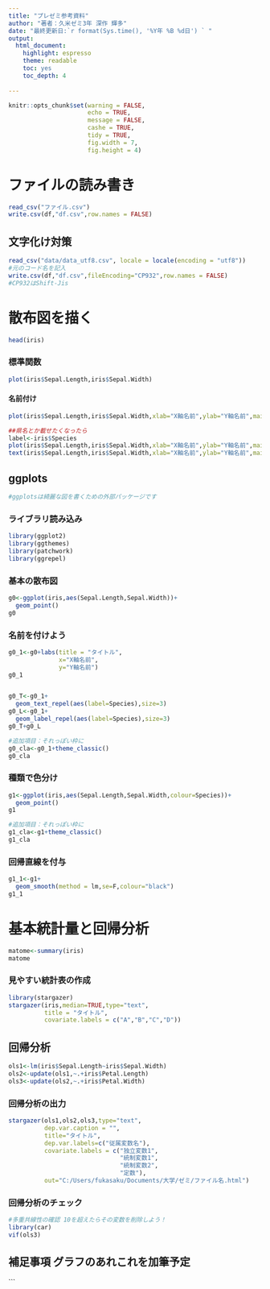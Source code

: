 ---
title: "プレゼミ参考資料"
author: "著者：久米ゼミ3年 深作 輝多"
date: "最終更新日:`r format(Sys.time(), '%Y年 %B %d日') ` "
output:
  html_document:
    highlight: espresso
    theme: readable
    toc: yes
    toc_depth: 4
    
---

```{r include = FALSE}
knitr::opts_chunk$set(warning = FALSE, 
                      echo = TRUE, 
                      message = FALSE,
                      cashe = TRUE,
                      tidy = TRUE,
                      fig.width = 7,
                      fig.height = 4)
```

# ファイルの読み書き 

```{r, eval = FALSE}

read_csv("ファイル.csv")
write.csv(df,"df.csv",row.names = FALSE)
```

## 文字化け対策

```{r,eval = FALSE}
read_csv("data/data_utf8.csv", locale = locale(encoding = "utf8"))
#元のコード名を記入
write.csv(df,"df.csv",fileEncoding="CP932",row.names = FALSE)
#CP932はShift-Jis
```


# 散布図を描く
```{r}
head(iris)
```

### 標準関数

```{r}
plot(iris$Sepal.Length,iris$Sepal.Width)
```

#### 名前付け
```{r}
plot(iris$Sepal.Length,iris$Sepal.Width,xlab="X軸名前",ylab="Y軸名前",main="タイトル")

##県名とか載せたくなったら
label<-iris$Species
plot(iris$Sepal.Length,iris$Sepal.Width,xlab="X軸名前",ylab="Y軸名前",main="タイトル",type="n")
text(iris$Sepal.Length,iris$Sepal.Width,xlab="X軸名前",ylab="Y軸名前",main="タイトル",label)
```



## ggplots
```{r}
#ggplotsは綺麗な図を書くための外部パッケージです
```


### ライブラリ読み込み
```{r}
library(ggplot2)
library(ggthemes)
library(patchwork)
library(ggrepel)
```


### 基本の散布図
```{r}
g0<-ggplot(iris,aes(Sepal.Length,Sepal.Width))+
  geom_point()
g0
```


### 名前を付けよう
```{r}
g0_1<-g0+labs(title = "タイトル",
              x="X軸名前",
              y="Y軸名前")
g0_1


g0_T<-g0_1+
  geom_text_repel(aes(label=Species),size=3)
g0_L<-g0_1+
  geom_label_repel(aes(label=Species),size=3)
g0_T+g0_L

#追加項目：それっぽい枠に
g0_cla<-g0_1+theme_classic()
g0_cla
```

### 種類で色分け
```{r}
g1<-ggplot(iris,aes(Sepal.Length,Sepal.Width,colour=Species))+
  geom_point()
g1

#追加項目：それっぽい枠に
g1_cla<-g1+theme_classic()
g1_cla
```

### 回帰直線を付与
```{r}
g1_1<-g1+
  geom_smooth(method = lm,se=F,colour="black")
g1_1
```

# 基本統計量と回帰分析

```{r}
matome<-summary(iris)
matome
```

### 見やすい統計表の作成

```{r}
library(stargazer)
stargazer(iris,median=TRUE,type="text",
          title = "タイトル",
          covariate.labels = c("A","B","C","D"))
```


## 回帰分析
```{r}
ols1<-lm(iris$Sepal.Length~iris$Sepal.Width)
ols2<-update(ols1,~.+iris$Petal.Length)
ols3<-update(ols2,~.+iris$Petal.Width)
```

### 回帰分析の出力

```{r}
stargazer(ols1,ols2,ols3,type="text",
          dep.var.caption = "",
          title="タイトル",
          dep.var.labels=c("従属変数名"),
          covariate.labels = c("独立変数1",
                               "統制変数1",
                               "統制変数2",
                               "定数"),
          out="C:/Users/fukasaku/Documents/大学/ゼミ/ファイル名.html")
```



### 回帰分析のチェック
```{r}
#多重共線性の確認 10を超えたらその変数を削除しよう！
library(car)
vif(ols3)
```

## 補足事項 **グラフのあれこれを加筆予定**



```

